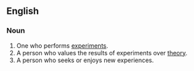 ==English==

===Noun===
{{en-noun}}

#One who performs [[experiment]]s.
#A person who values the results of experiments over [[theory]].
#A person who seeks or enjoys new experiences.